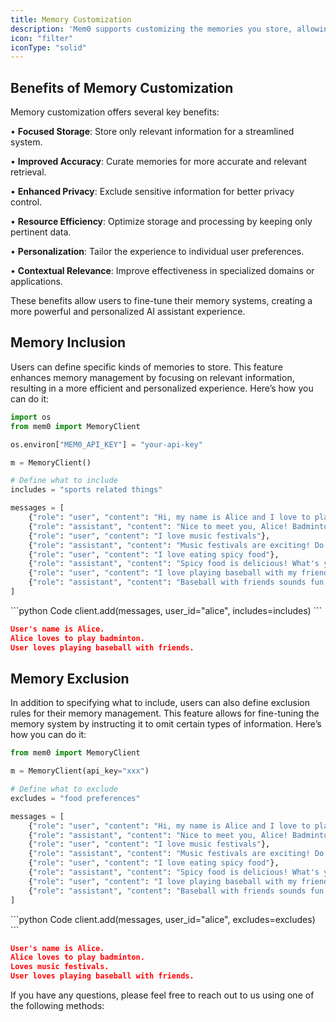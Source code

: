 ```yaml
---
title: Memory Customization
description: 'Mem0 supports customizing the memories you store, allowing you to focus on pertinent information while omitting irrelevant data.'
icon: "filter"
iconType: "solid"
---
```


<Snippet file="blank-notif.mdx" />

## Benefits of Memory Customization

Memory customization offers several key benefits:

• **Focused Storage**: Store only relevant information for a streamlined system.

• **Improved Accuracy**: Curate memories for more accurate and relevant retrieval.

• **Enhanced Privacy**: Exclude sensitive information for better privacy control.

• **Resource Efficiency**: Optimize storage and processing by keeping only pertinent data.

• **Personalization**: Tailor the experience to individual user preferences.

• **Contextual Relevance**: Improve effectiveness in specialized domains or applications.

These benefits allow users to fine-tune their memory systems, creating a more powerful and personalized AI assistant experience.


## Memory Inclusion
Users can define specific kinds of memories to store. This feature enhances memory management by focusing on relevant information, resulting in a more efficient and personalized experience.
Here’s how you can do it:

```python
import os
from mem0 import MemoryClient

os.environ["MEM0_API_KEY"] = "your-api-key"

m = MemoryClient()

# Define what to include
includes = "sports related things"

messages = [
    {"role": "user", "content": "Hi, my name is Alice and I love to play badminton"},
    {"role": "assistant", "content": "Nice to meet you, Alice! Badminton is a great sport."},
    {"role": "user", "content": "I love music festivals"},
    {"role": "assistant", "content": "Music festivals are exciting! Do you have a favorite one?"},
    {"role": "user", "content": "I love eating spicy food"},
    {"role": "assistant", "content": "Spicy food is delicious! What's your favorite spicy dish?"},
    {"role": "user", "content": "I love playing baseball with my friends"},
    {"role": "assistant", "content": "Baseball with friends sounds fun!"},
]
```

<CodeGroup>
```python Code
client.add(messages, user_id="alice", includes=includes)
```

```json Stored Memories
User's name is Alice.
Alice loves to play badminton.
User loves playing baseball with friends.
```
</CodeGroup>




## Memory Exclusion

In addition to specifying what to include, users can also define exclusion rules for their memory management. This feature allows for fine-tuning the memory system by instructing it to omit certain types of information.
Here’s how you can do it:

```python
from mem0 import MemoryClient

m = MemoryClient(api_key="xxx")

# Define what to exclude
excludes = "food preferences"

messages = [
    {"role": "user", "content": "Hi, my name is Alice and I love to play badminton"},
    {"role": "assistant", "content": "Nice to meet you, Alice! Badminton is a great sport."},
    {"role": "user", "content": "I love music festivals"},
    {"role": "assistant", "content": "Music festivals are exciting! Do you have a favorite one?"},
    {"role": "user", "content": "I love eating spicy food"},
    {"role": "assistant", "content": "Spicy food is delicious! What's your favorite spicy dish?"},
    {"role": "user", "content": "I love playing baseball with my friends"},
    {"role": "assistant", "content": "Baseball with friends sounds fun!"},
]
```

<CodeGroup>
```python Code
client.add(messages, user_id="alice", excludes=excludes)
```

```json Stored Memories
User's name is Alice.
Alice loves to play badminton.
Loves music festivals.
User loves playing baseball with friends.
```
</CodeGroup>



If you have any questions, please feel free to reach out to us using one of the following methods:

<Snippet file="get-help.mdx" />